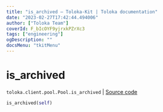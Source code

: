 ```yaml
---
title: "is_archived — Toloka-Kit | Toloka documentation"
date: "2023-02-27T17:42:44.494006"
author: ["Toloka Team"]
coverId: F_bIcOYF9yjrxkPZrXc3
tags: ["engineering"]
ogDescription: ""
docsMenu: "tkitMenu"
---
```


# is_archived
`toloka.client.pool.Pool.is_archived` | [Source code](https://github.com/Toloka/toloka-kit/blob/v1.1.4/src/client/pool/__init__.py#L254)

```python
is_archived(self)
```